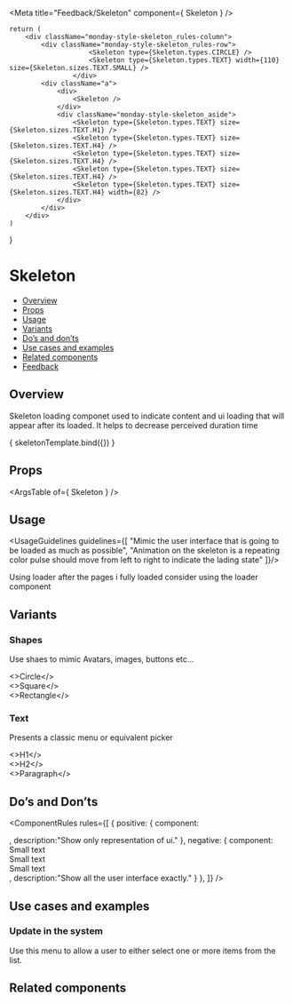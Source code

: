 
<Meta
  title="Feedback/Skeleton"
  component={ Skeleton }
/>

<!--- Component template -->

	return (
		<div className="monday-style-skeleton_rules-column">
			<div className="monday-style-skeleton_rules-row">
						<Skeleton type={Skeleton.types.CIRCLE} />
						<Skeleton type={Skeleton.types.TEXT} width={110} size={Skeleton.sizes.TEXT.SMALL} />
					</div>
			<div className="a">
				<div>
					<Skeleton />
				</div>
				<div className="monday-style-skeleton_aside">
					<Skeleton type={Skeleton.types.TEXT} size={Skeleton.sizes.TEXT.H1} />
					<Skeleton type={Skeleton.types.TEXT} size={Skeleton.sizes.TEXT.H4} />
					<Skeleton type={Skeleton.types.TEXT} size={Skeleton.sizes.TEXT.H4} />
					<Skeleton type={Skeleton.types.TEXT} size={Skeleton.sizes.TEXT.H4} />
					<Skeleton type={Skeleton.types.TEXT} size={Skeleton.sizes.TEXT.H4} width={82} />
				</div>
			</div>
		</div>
	)
}

<!--- Component documentation -->

# Skeleton
- [Overview](#overview)
- [Props](#props)
- [Usage](#usage)
- [Variants](#variants)
- [Do’s and don’ts](#dos-and-donts)
- [Use cases and examples](#use-cases-and-examples)
- [Related components](#related-components)
- [Feedback](#feedback)

## Overview
Skeleton loading componet used to indicate content and ui loading that will appear after its loaded. It helps to decrease perceived duration time

<Canvas>
  <Story name="Overview"
         args={ {prop1: "prop's default value", prop2: "prop's default value"} }>
    { skeletonTemplate.bind({}) }
  </Story>
</Canvas>

## Props
<ArgsTable of={ Skeleton } />

## Usage
<UsageGuidelines guidelines={[
  "Mimic the user interface that is going to be loaded as much as possible",
  "Animation on the skeleton is a repeating color pulse should move from left to right to indicate the lading state"
]}/>

<Tip>Using loader after the pages i fully loaded consider using the loader component</Tip>

## Variants
### Shapes
Use shaes to mimic Avatars, images, buttons etc...
<Canvas>
  <Story name="Shapes">
    <div className="monday-style-skeleton_row-box">
      <div className="monday-style-skeleton_column-box">
				<Skeleton type={Skeleton.types.CIRCLE} />
				<>Circle</>
			</div>
			<div className="monday-style-skeleton_column-box">
				<Skeleton />
				<>Square</>
			</div>
			<div className="monday-style-skeleton_column-box">
				<Skeleton width={112} height={46} />
				<>Rectangle</>
			</div>
    </div>
  </Story>
</Canvas>

### Text
Presents a classic menu or equivalent picker
<Canvas>
  <Story name="Text">
    <div className="monday-style-skeleton_row-box">
      <div className="monday-style-skeleton_column-box">
				<Skeleton type={Skeleton.types.TEXT} size={Skeleton.sizes.TEXT.H1} />
				<>H1</>
			</div>
			<div className="monday-style-skeleton_column-box">
				<Skeleton type={Skeleton.types.TEXT} size={Skeleton.sizes.TEXT.H2} />
				<>H2</>
			</div>
			<div className="monday-style-skeleton_column-box">
				<Skeleton type={Skeleton.types.TEXT} size={Skeleton.sizes.TEXT.SMALL} />
				<>Paragraph</>
			</div>
    </div>
  </Story>
</Canvas>

## Do’s and Don’ts
<ComponentRules
  rules={[
    {
      positive: {
        component:
					<div>
						<div className="monday-style-skeleton_rules-row">
							<Skeleton type={Skeleton.types.CIRCLE} />
							<Skeleton type={Skeleton.types.TEXT} size={Skeleton.sizes.TEXT.SMALL} />
						</div>
						<div className="monday-style-skeleton_rules-row">
							<Skeleton type={Skeleton.types.CIRCLE} />
							<Skeleton type={Skeleton.types.TEXT} size={Skeleton.sizes.TEXT.SMALL} />
						</div>
						<div className="monday-style-skeleton_rules-row">
							<Skeleton type={Skeleton.types.CIRCLE} />
							<Skeleton type={Skeleton.types.TEXT} size={Skeleton.sizes.TEXT.SMALL} />
						</div>
					</div>,
        description:"Show only representation of ui."
      },
      negative: {
        component:
					<div>
						<div className="monday-style-skeleton_rules-row">
							<Skeleton type={Skeleton.types.CIRCLE} />
							<div>
								<Skeleton type={Skeleton.types.TEXT} size={Skeleton.sizes.TEXT.SMALL} />
								Small text
							</div>
						</div>
						<div className="monday-style-skeleton_rules-row">
							<Skeleton type={Skeleton.types.CIRCLE} />
							<div>
								<Skeleton type={Skeleton.types.TEXT} size={Skeleton.sizes.TEXT.SMALL} />
								Small text
							</div>
						</div>
						<div className="monday-style-skeleton_rules-row">
							<Skeleton type={Skeleton.types.CIRCLE} />
							<div>
								<Skeleton type={Skeleton.types.TEXT} size={Skeleton.sizes.TEXT.SMALL} />
								Small text
							</div>
						</div>
					</div>,
        description:"Show all the user interface exactly."
      }
    },
  ]}
/>

## Use cases and examples
### Update in the system
Use this menu to allow a user to either select one or more items from the list.
<Canvas>
  <Story name="Update in the system">
    <Skeleton />
    <Skeleton />
  </Story>
</Canvas>

## Related components
<RelatedComponents componentsNames={[]} />